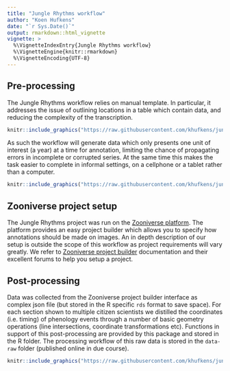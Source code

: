 ```yaml
---
title: "Jungle Rhythms workflow"
author: "Koen Hufkens"
date: "`r Sys.Date()`"
output: rmarkdown::html_vignette
vignette: >
  %\VignetteIndexEntry{Jungle Rhythms workflow}
  %\VignetteEngine{knitr::rmarkdown}
  %\VignetteEncoding{UTF-8}
---
```


## Pre-processing

The Jungle Rhythms workflow relies on manual template. In particular, it addresses the issue of outlining locations in a table which contain data, and reducing the complexity of the transcription.

```r
knitr::include_graphics("https://raw.githubusercontent.com/khufkens/junglerhythms/master/vignettes/images/outline.png")
```

As such the workflow will generate data which only presents one unit of interest (a year) at a time for annotation, limiting the chance of propagating errors in incomplete or corrupted series. At the same time this makes the task easier to complete in informal settings, on a cellphone or a tablet rather than a computer.

```r
knitr::include_graphics("https://raw.githubusercontent.com/khufkens/junglerhythms/master/vignettes/images/single_year.jpg")
```

## Zooniverse project setup

The Jungle Rhythms project was run on the [Zooniverse platform](https://www.zooniverse.org/). The platform provides an easy project builder which allows you to specify how annotations should be made on images. An in depth description of our setup is outside the scope of this workflow as project requirements will vary greatly. We refer to [Zooniverse project builder](https://www.zooniverse.org/lab) documentation and their excellent forums to help you setup a project.

## Post-processing

Data was collected from the Zooniverse project builder interface as complex json file (but stored in the R specific `rds` format to save space). For each section shown to multiple citizen scientists we distilled the coordinates (i.e. timing) of phenology events through a number of basic geometry operations (line intersections, coordinate transformations etc). Functions in support of this post-processing are provided by this package and stored in the R folder. The processing workflow of this raw data is stored in the `data-raw` folder (published online in due course).

```r
knitr::include_graphics("https://raw.githubusercontent.com/khufkens/junglerhythms/master/vignettes/images/polygon.png")
```




